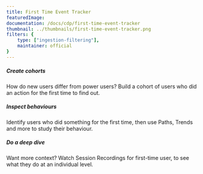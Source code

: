 ```yaml
---
title: First Time Event Tracker
featuredImage: 
documentation: /docs/cdp/first-time-event-tracker
thumbnail: ../thumbnails/first-time-event-tracker.png
filters: {
    type: ["ingestion-filtering"],
    maintainer: official
}
---
```


<Section
    divider={false}
    title="Track if an event is the first event of its type for a user, or the first event of its type ever."
    size="full"
    cols={3}
>
    <div>
        <h5>Create cohorts</h5>
        <p>How do new users differ from power users? Build a cohort of users who did an action for the first time to find out.</p>
    </div>
    <div>
        <h5>Inspect behaviours</h5>
        <p>Identify users who did something for the first time, then use Paths, Trends and more to study their behaviour.</p>
    </div>
    <div>
        <h5>Do a deep dive</h5>
        <p>Want more context? Watch Session Recordings for first-time user, to see what they do at an individual level.</p>
    </div>
</Section>

<TutorialsSlider topic="first-time" />

<Documentation />

